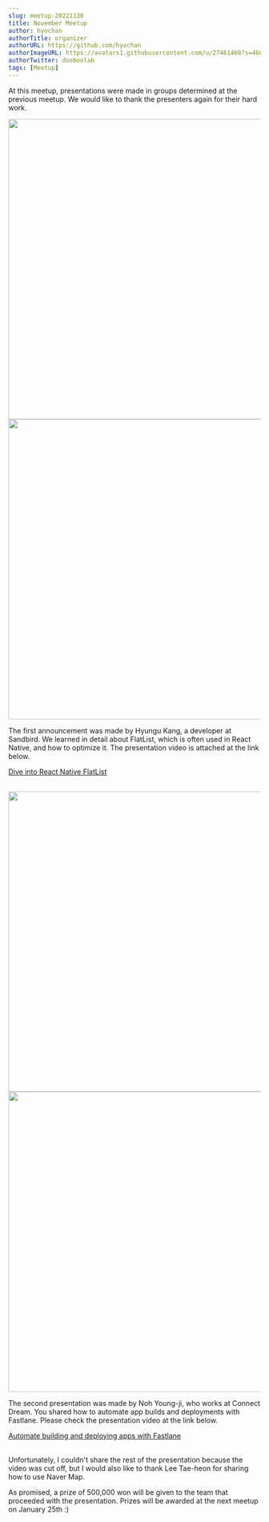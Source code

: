 ---
slug: meetup-20221130
title: November Meetup
author: hyochan
authorTitle: organizer
authorURL: https://github.com/hyochan
authorImageURL: https://avatars1.githubusercontent.com/u/27461460?s=460&u=b5860875e26d33fd70fd210f4ea74f81cdf9d99b&v=4
authorTwitter: dooboolab
tags: [Meetup]
---


At this meetup, presentations were made in groups determined at the previous meetup. We would like to thank the presenters again for their hard work.

<img src="https://user-images.githubusercontent.com/27461460/206641938-2063d972-ac82-48bc-bb20-3ff7961fa231.jpg" width="600"/>

<img src="https://user-images.githubusercontent.com/27461460/206641942-2fd300ff-4117-4fa8-8688-ab27f6f65dad.jpg" width="600"/>

The first announcement was made by Hyungu Kang, a developer at Sandbird. We learned in detail about FlatList, which is often used in React Native, and how to optimize it. The presentation video is attached at the link below.

<a href="https://www.youtube.com/watch?v=kcZ4ZXNX-r4&t">Dive into React Native FlatList</a>
<br/><br/>

<img src="https://user-images.githubusercontent.com/27461460/206641945-b8274d0d-4ff6-46d3-b894-892805c5cbbe.jpg" width="600"/>

<img src="https://user-images.githubusercontent.com/27461460/206641949-bf490d34-9a49-434f-b633-3b618d0319d4.jpg" width="600"/>

The second presentation was made by Noh Young-ji, who works at Connect Dream. You shared how to automate app builds and deployments with Fastlane. Please check the presentation video at the link below.

<a href="https://www.youtube.com/watch?v=KnTh4iCEiNo">Automate building and deploying apps with Fastlane</a>
<br/><br/>

Unfortunately, I couldn't share the rest of the presentation because the video was cut off, but I would also like to thank Lee Tae-heon for sharing how to use Naver Map.

As promised, a prize of 500,000 won will be given to the team that proceeded with the presentation. Prizes will be awarded at the next meetup on January 25th :)

<AdFitMobileBanner
  unit="DAN-YpQyMBCxi1vg3gJM"
  className="adfit-middle-mobile-2022-11-30"
/>
